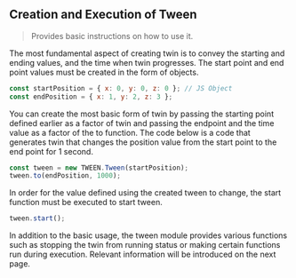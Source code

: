 ## Creation and Execution of Tween

> Provides basic instructions on how to use it.

The most fundamental aspect of creating twin is to convey the starting and ending values, and the time when twin progresses. The start point and end point values must be created in the form of objects.

```js copy
const startPosition = { x: 0, y: 0, z: 0 }; // JS Object
const endPosition = { x: 1, y: 2, z: 3 };
```

You can create the most basic form of twin by passing the starting point defined earlier as a factor of twin and passing the endpoint and the time value as a factor of the to function. The code below is a code that generates twin that changes the position value from the start point to the end point for 1 second.

```js copy
const tween = new TWEEN.Tween(startPosition);
tween.to(endPosition, 1000);
```

In order for the value defined using the created tween to change, the start function must be executed to start tween.

```js copy
tween.start();
```

In addition to the basic usage, the tween module provides various functions such as stopping the twin from running status or making certain functions run during execution. Relevant information will be introduced on the next page.
